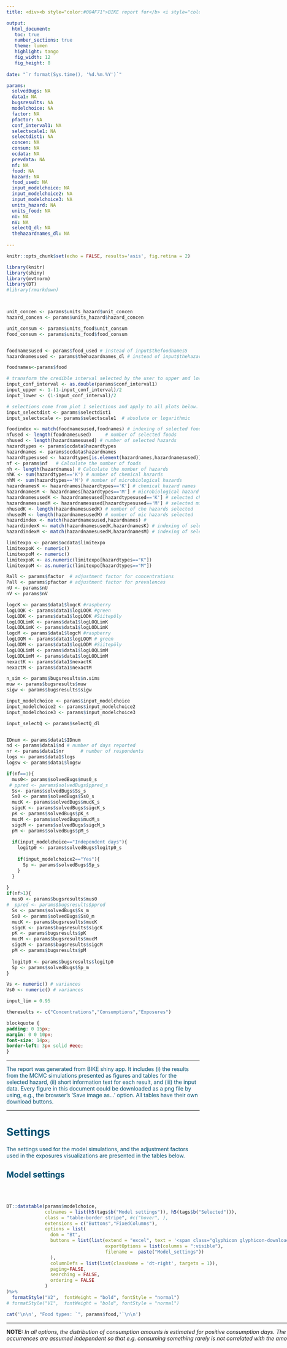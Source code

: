 ---
title: <div><b style="color:#004F71">BIKE report for</b> <i style="color:#004F71">`r params$thehazardnames_dl`</i></div>

output:
  html_document:
   toc: true
   number_sections: true
   theme: lumen 
   highlight: tango
   fig_width: 12
   fig_height: 8
  
date: "`r format(Sys.time(), '%d.%m.%Y')`"

params: 
  solvedBugs: NA
  data1: NA
  bugsresults: NA
  modelchoice: NA
  factor: NA
  pfactor: NA
  conf_interval1: NA
  selectscale1: NA
  selectdist1: NA
  concen: NA
  consum: NA
  ocdata: NA
  prevdata: NA 
  nf: NA
  food: NA
  hazard: NA
  food_used: NA
  input_modelchoice: NA
  input_modelchoice2: NA
  input_modelchoice3: NA
  units_hazard: NA
  units_food: NA
  nU: NA
  nV: NA
  selectQ_dl: NA
  thehazardnames_dl: NA
  
---

```{r setup, include=FALSE}
knitr::opts_chunk$set(echo = FALSE, results='asis', fig.retina = 2)

library(knitr)
library(shiny)
library(mvtnorm)
library(DT)
#library(rmarkdown)



unit_concen <- params$units_hazard$unit_concen
hazard_concen <- params$units_hazard$hazard_concen

unit_consum <- params$units_food$unit_consum
food_consum <- params$units_food$food_consum


foodnamesused <- params$food_used # instead of input$thefoodnames5
hazardnamesused <- params$thehazardnames_dl # instead of input$thehazardnames5

foodnames<-params$food

# transform the credible interval selected by the user to upper and lower limits:
input_conf_interval <- as.double(params$conf_interval1)
input_upper <- 1-(1-input_conf_interval)/2
input_lower <- (1-input_conf_interval)/2

# selections come from plot 1 selections and apply to all plots below. need to add to Download report page!!!
input_selectdist <- params$selectdist1
input_selectscale <- params$selectscale1  # absolute or logarithmic  

foodindex <- match(foodnamesused,foodnames) # indexing of selected foods in all foods
nfused <- length(foodnamesused)     # number of selected foods
nhused <- length(hazardnamesused) # number of selected hazards
hazardtypes <- params$ocdata$hazardtypes
hazardnames <- params$ocdata$hazardnames
hazardtypesused <- hazardtypes[is.element(hazardnames,hazardnamesused)] # types of selected hazards (chemical/microbiological)
nf <- params$nf   # Calculate the number of foods
nh <- length(hazardnames) # Calculate the number of hazards
nhK <- sum(hazardtypes=='K') # number of chemical hazards
nhM <- sum(hazardtypes=='M') # number of microbiological hazards
hazardnamesK <- hazardnames[hazardtypes=='K'] # chemical hazard names
hazardnamesM <- hazardnames[hazardtypes=='M'] # microbiological hazard names
hazardnamesusedK <- hazardnamesused[hazardtypesused=='K'] # selected che hazard names
hazardnamesusedM <- hazardnamesused[hazardtypesused=='M'] # selected mic hazard names
nhusedK <- length(hazardnamesusedK) # number of che hazards selected
nhusedM <- length(hazardnamesusedM) # number of mic hazards selected
hazardindex <- match(hazardnamesused,hazardnames) # 
hazardindexK <- match(hazardnamesusedK,hazardnamesK) # indexing of selected hazards in all che hazards
hazardindexM <- match(hazardnamesusedM,hazardnamesM) # indexing of selected hazards in all mic hazards

limitexpo <- params$ocdata$limitexpo
limitexpoK <- numeric()
limitexpoM <- numeric()
limitexpoK <- as.numeric(limitexpo[hazardtypes=="K"])
limitexpoM <- as.numeric(limitexpo[hazardtypes=="M"])

Rall <- params$factor  # adjustment factor for concentrations
Pall <- params$pfactor # adjustment factor for prevalences
nU <- params$nU
nV <- params$nV

logcK <- params$data1$logcK #raspberry
logLOQK <- params$data1$logLOQK #green
logLODK <- params$data1$logLODK #Siitepöly
logLOQLimK <- params$data1$logLOQLimK
logLODLimK <- params$data1$logLODLimK
logcM <- params$data1$logcM #raspberry
logLOQM <- params$data1$logLOQM # green
logLODM <- params$data1$logLODM #Siitepöly
logLOQLimM <- params$data1$logLOQLimM
logLODLimM <- params$data1$logLODLimM
nexactK <- params$data1$nexactK
nexactM <- params$data1$nexactM

n_sim <- params$bugsresults$n.sims
muw <- params$bugsresults$muw
sigw <- params$bugsresults$sigw

input_modelchoice <- params$input_modelchoice
input_modelchoice2 <- params$input_modelchoice2
input_modelchoice3 <- params$input_modelchoice3

input_selectQ <- params$selectQ_dl


IDnum <- params$data1$IDnum
nd <- params$data1$nd # number of days reported
nr <- params$data1$nr  	   # number of respondents
logs <- params$data1$logs
logsw <- params$data1$logsw

if(nf==1){
  mus0<- params$solvedBugs$mus0_s
 # ppred <- params$solvedBugs$ppred_s 
  Ss<- params$solvedBugs$Ss_s
  Ss0 <- params$solvedBugs$Ss0_s
  mucK <- params$solvedBugs$mucK_s
  sigcK <- params$solvedBugs$sigcK_s
  pK <- params$solvedBugs$pK_s
  mucM <- params$solvedBugs$mucM_s
  sigcM <- params$solvedBugs$sigcM_s
  pM <- params$solvedBugs$pM_s
  
  if(input_modelchoice=="Independent days"){
    logitp0 <- params$solvedBugs$logitp0_s
    
    if(input_modelchoice2=="Yes"){
      Sp <- params$solvedBugs$Sp_s
    }
  }
  
}
if(nf>1){ 
  mus0 <- params$bugsresults$mus0
#  ppred <- params$bugsresults$ppred
  Ss <- params$solvedBugs$Ss_m
  Ss0 <- params$solvedBugs$Ss0_m
  mucK <- params$bugsresults$mucK
  sigcK <- params$bugsresults$sigcK
  pK <- params$bugsresults$pK
  mucM <- params$bugsresults$mucM
  sigcM <- params$bugsresults$sigcM
  pM <- params$bugsresults$pM
  
  logitp0 <- params$bugsresults$logitp0
  Sp <- params$solvedBugs$Sp_m
}  

Vs <- numeric() # variances
Vs0 <- numeric() # variances

input_lim = 0.95

theresults <- c("Concentrations","Consumptions","Exposures")

```

```{css style settings}
blockquote {
padding: 0 15px;
margin: 0 0 10px;
font-size: 14px;
border-left: 3px solid #eee;
}

```


------------------------------------------------------------------------

[The report was generated from BIKE shiny app. It includes (i) the results from the MCMC simulations presented as figures and tables for the selected hazard, (ii) short information text for each result, and (iii) the input data. Every figure in this document could be downloaded as a png file by using, e.g., the browser's 'Save image as...' option. All tables have their own download buttons.]{style="color: #004F71;font-size: 14px;"}

------------------------------------------------------------------------


# [**Settings**]{style="color: #004F71"} {.tabset}
[The settings used for the model simulations, and the adjustment factors used in the exposures visualizations are presented in the tables below.]{style="color: #004F71;"}

## [**Model settings**]{style="color: #004F71"}

<br />

::: {.cols style="display: grid; grid-template-columns:  1.5fr 1.5fr; grid-column-gap: 25px;"}
::: col

```{r model-params}

DT::datatable(params$modelchoice, 
              colnames = list(h5(tags$b("Model settings")), h5(tags$b("Selected"))),
              class = "table-border stripe", #c("hover", ),
              extensions = c("Buttons","FixedColumns"),
              options = list(
                dom = "Bt",
                buttons = list(list(extend = "excel", text = '<span class="glyphicon glyphicon-download-alt"></span>Excel', title = NULL, 
                                    exportOptions = list(columns = ":visible"),
                                    filename =  paste("Model_settings"))
                ),
                columnDefs = list(list(className = 'dt-right', targets = 1)),
                paging=FALSE,
                searching = FALSE,
                ordering = FALSE
              )
)%>%
  formatStyle("V2",  fontWeight = "bold", fontStyle = "normal")
# formatStyle("V1",  fontWeight = "bold", fontStyle = "normal")

```


```{r food-hazard}

cat('\n\n', "Food types: `", params$food,'`\n\n')

```

------------------------------------------------------------------------
**NOTE:** *In all options, the distribution of consumption amounts is estimated for positive consumption days. The amounts and consumption occurrences are assumed independent so that e.g. consuming something rarely is not correlated with the amount when consumed.*

:::

::: {.col data-latex="{0.4\\textwidth}" style="background-color: #F4F3F2;"}

> <br>
> <b style="color:#D0006F">Consumption model</b>
> <ul><li><b>Dependent days</b> assumes the reported days are consecutive days so that the occurrence of consumption (yes/no) on any day may depend on the occurrence of consumption (yes/no) on the previous day. The long-term consumption frequency is estimated from a Markov model as its stationary distribution.  This model assumes a common day-to-day transition probability for all consumers (no variability between consumers). Distribution of consumption amounts is estimated from the actual (positive) consumption days, and the amounts are independent variables.</li>
> 
> <li><b>Independent days</b> assumes the occurrence of consumption (yes/no) on any day is independent of the occurrence of consumption (yes/no) on any other day. The consumption frequency is estimated from a binomial model. Distribution of consumption amounts is estimated from the actual (positive) consumption days, and the amounts are independent variables. 
> </li>
> <ul><li><b>Between-user variability in consumption frequencies</b></li> Independent days consumption model assumes two levels of variability: (1) variability of consumption days (yes/no) per consumer, and (2) variability of (logit) frequencies between consumers. However, some consumption data sets may contain food types that are reported as consumed on all days, for all consumers. In that case, estimation of between consumer variability of the frequencies would not be possible. Even if there were a few occurrences which manifest such variation, they may be too few for reliable estimation. For example, if all respondents (except one) in the data consume a food type on all reporting days (100% frequency), and the one respondent does not consume it at all (0% frequency). Therefore, it is recommended to check the MCMC output for the variance parameter from the corresponding plots and to be aware of the quality of data used. ‘Between-user variability’ should be considered as part of the model only if there is enough data for estimating between consumer variance.
> <li><b>Correlation model of consumption frequencies</b></li>
> With several food types, correlations may be allowed between consumption (logit) frequencies of different foods, but the correlation parameters are not individual specific (this would require much more reporting days per each individual).
</ul>
</ul>
> <b style="color:#D0006F">Correlation models for consumption amounts</b>
<ul>
<li>
> <b>Serving sizes</b>
> With several food types, correlations may be allowed between **daily** (log) consumption amounts of different foods, but the correlation parameters are not individual specific (this would require much more reporting days per each individual).
</li>
<li>
> <b>Mean serving sizes</b>
> With several food types, correlations may be allowed between **daily mean** (log) consumption amounts of different foods, but the correlation parameters are not individual specific (this would require much more reporting days per each individual).
</li>
</ul>
> <b style="color:#D0006F">Priors for variances</b>
> <ul><li><b>Tau Gamma</b>, is a conventional choice for the prior of inverse variance.</li>
> <li>The restricted <b>Sigma Uniform</b> prior for standard deviation, is determined from an exaggerated upper bound based on data. (This might be more robust with very small data sample).</li>
</ul>
> <b style="color:#D0006F">Number of MCMC iterations</b>
> The number of MCMC simulations affects the Monte Carlo accuracy of the results. It is recommended that several iterations of different lengths are tried to gauge how Monte Carlo error could still affect the results.

:::
:::

<br />
<hr />

## [**Adjustment factors**]{style="color: #004F71"}

Changes in the adjustment factors modify the modelled contamination when calculating exposure. The default values are 1. A factor for **concentrations** should be any positive number. A factor for **prevalence** should be between zero (0) and one (1) to ensure that the multiplication produces a mathematically valid prevalence. The factors allow accounting for food processing effects which may either reduce the prevalence, and/or reduce or increase the concentration. Processing effects may be due to cooking, heating, freezing, washing, peeling, storage, etc. 

<br /> 

```{r adj-factors-concen}

cat('**Concentration factors**')

DT::datatable(params$factor,
              #caption = "Concentration factors",
              class = "cell-border",
              extensions = "Buttons",
              options = list(
                dom = "Bt",
                buttons = list(list(extend = "excel", text = '<span class="glyphicon glyphicon-download-alt"></span>Excel', title = NULL, 
                                    exportOptions = list(columns = ":visible"),
                                    filename =  paste("Concentration-factors_exposures"))
                ),
                
                paging=FALSE,
                searching = FALSE,
                ordering = FALSE#,
                #scrollX = TRUE,
                #fixedColumns = TRUE
              )
)%>%
  
  formatStyle(0,  fontWeight = "bold", fontStyle = "normal")
```

<br />

```{r adj-factors-prev}

cat('**Prevalence factors**')

DT::datatable(params$pfactor,
              #caption = "Prevalence factors",
              class = "cell-border",
              extensions = "Buttons",
              options = list(
                dom = "Bt",
                buttons = list(list(extend = "excel", text = '<span class="glyphicon glyphicon-download-alt"></span>Excel', title = NULL, 
                                    exportOptions = list(columns = ":visible"),
                                    filename =  paste("Prevalence-factors_exposures"))
                ),
                paging=FALSE,
                searching = FALSE,
                ordering = FALSE#,
                #scrollX = TRUE,
                #fixedColumns = TRUE
              )
)%>%
  
  formatStyle(0,  fontWeight = "bold", fontStyle = "normal")
```

<br />
<hr />

# [**Results**]{style="color: #004F71"}

## [**Figures**]{style="color: #004F71"} {.tabset}

### [**Concentrations**]{style="color: #004F71"}


::: {.cols style="display: grid; grid-template-columns:  2fr 1fr; grid-column-gap: 25px;"}
::: col


```{r, echo=FALSE}


#cat('\n\n', "Food-hazard combination: `", params$thehazardnames1, '` in `', params$thefoodnames1, '`\n\n')
cat('\n', "Confidence interval: `", params$conf_interval1, '`\n')
cat('\n',"Scale: `", params$selectscale1, '`\n')
cat('\n',"Distribution: `", params$selectdist1, '`\n')

```



$Figure$ $1.$ Variability distribution for positive hazard concentrations in food. The uncertainty of the true variability distribution is expressed by plotting a range (e.g. pointwise 95%CI) of probable variability distributions ([**straw color**]{style="color: #CEB888;"}). The uncertainty distribution for mean concentration ([**yellow color**]{style="color: #F7CE3C;"}) and median concentration ([**black color**]{style="color:#343841;"}) are plotted in bold lines. In log-scale, the mean and median are equal. For comparison with data, the raw data are represented as cumulative empirical distribution. For data containing censored concentration values, two empirical distributions are plotted, one with lower bound substitution ([**blueberry color**]{style="color: #004F71;"}) and one with upper bound substitution method ([**raspberry color**]{style="color: #D0006F;"}). These represent the best case and worst case interpretations for censored values. Also, data points are plotted as tick marks on the x-axis, showing exact measurements in [**raspberry color**]{style="color: #D0006F;"}, LOQ-values in [**green color**]{style="color: green;"}, and LOD-values in [**blueberry color**]{style="color: #004F71;"}. Note that the distributions in the figures represent truly positive concentrations, excluding zeros.

```{r, include=FALSE, code= readLines('plotsfunctions.R'), cache=FALSE}

knitr::read_chunk('plotsfunctions.R')

```



```{r concen-plot, distPlot1_1, fig.show ='hold', out.width="600px", out.height="400px"}



distPlot1_1(input_lim, unit_concen, hazard_concen, input_upper, input_lower, n_sim, input_selectdist, input_selectscale, foodnamesused,
            nfused, foodindex, hazardnamesused, hazardtypesused, nhused, 
            hazardnamesK, hazardnamesM, hazardnamesusedK, hazardnamesusedM,
            nhusedK, nhusedM, hazardindex, hazardindexK, hazardindexM,
            nexactK,nexactM,
            nhK, nf, mucK, sigcK, pK, nhM, mucM, sigcM, pM,
            logcK, logLOQK, logLODK, logLOQLimK, logLODLimK, logcM, logLOQM, logLODM, logLOQLimM, logLODLimM
)


```



:::

::: {.col data-latex="{0.4\\textwidth}" style="background-color: #F4F3F2;"}

> <br>
> **Graphical distributions of concentrations** show the variability distribution of positive hazard concentrations in foods. It is obvious that for some hazards (chemical or microbial) also true zero concentrations may be possible. Hence, the full model is a concentration-prevalence model. Because the hazard prevalence is not a fixed assumption, it is always estimated with some uncertainty bounds. The additional data specifications will determine how the data are interpreted and which model is accordingly used. If concentration data represent only truly “positives”, then estimation of prevalence requires separate prevalence data independently of concentration data, and the prevalence is estimated based on the sample size and the number of positives in the sample. In contrast, if concentration data represents “all” concentrations, including possible true zeros, then it leads to a zero-inflated model which estimates prevalence simultaneously with other parameters for concentration distribution. Separate prevalence data are not used or needed then. In both cases, the plot will always show distributions for positive concentrations and the estimated prevalence with 95%CI in a legend.

:::
:::

<hr />

### [**Consumptions**]{style="color: #004F71"}{.tabset}

#### [**Consumptions**]{style="color: #004F71"}

::: {.cols style="display: grid; grid-template-columns:  2fr 1fr; grid-column-gap: 25px;"}
::: col

```{r}
#cat('\n\n', "Food: `", params$thefoodnames2, '`\n\n')
cat('\n', "Confidence interval: `", params$conf_interval1, '`\n')
cat('\n',"Scale: `", params$selectscale1, '`\n')
cat('\n',"Distribution: `", params$selectdist1, '`\n')

```

$Figure$$2a$ Variability distributions for both mean consumptions per bodyweight ('chronic') and single consumptions ('acute'). The uncertainty of the true variability distribution of positive consumptions is expressed by plotting a range (e.g. pointwise 95%CI) of probable variability distributions ([**straw color**]{style="color: #CEB888;"}). The uncertainty distributions for mean ([**yellow color**]{style="color: #F7CE3C;"}) and median ([**black color**]{style="color: #343841;"}) are plotted in bold lines. Observed data for positive consumptions are shown as [**raspberry color**]{style="color: #D0006F;"} ticks and the empirical cumulative distribution in [**raspberry color**]{style="color: #D0006F;"} line. Note that the distributions in the figures represent truly positive consumptions, excluding zeros.



```{r consum-plot, distPlot2_1, fig.show ='hold', out.width="600px", out.height="400px"}

distPlot2_1(input_lim, food_consum, unit_consum, input_upper, input_lower, n_sim, input_selectdist, input_selectscale, foodnamesused, nfused, foodindex,
                nf, nr, nd,logs, logsw,input_modelchoice,input_modelchoice2,input_modelchoice3,input_modelchoice4,input_modelchoice5,
                mus0,muw,logitp0,sigw,Ss,Ss0
    )


```


:::

::: {.col data-latex="{0.4\\textwidth}" style="background-color: #F4F3F2;"}

> <br>
> **Graphical distributions for consumptions** of single food types represent the variability distribution of servings (acute) and the variability distribution of mean servings (chronic), concerning actual consumption days. A ‘serving’ here means one day consumption. A mean serving (chronic) denotes a long term average serving for each consumer. Eventually, the consumptions over all days will result from the distribution of positive consumption amounts applied on consumption days, and the frequency of such consumption days. The plot will always show distributions for positive consumptions (acute or chronic) and the estimated consumption frequency with 95%CI in a legend.

:::
:::



#### [**Serving correlations**]{style="color: #004F71"}
::: {.cols style="display: grid; grid-template-columns:  2fr 1fr; grid-column-gap: 25px;"}
::: col


$Figure$ $2b$ Pairwise scatter plots of logarithms of actual positive consumptions per bodyweights. Data points ([**blueberry color**]{style="color: #004F71;"}) and model based simulations ([**raspberry color**]{style="color: #D0006F;"}).

```{r correl-plot1, distPlot6_1, fig.show ='hold', out.width="600px", out.height="400px"}

if (nfused<2){
  cat("**Requires at least two food types.**")
} else
  distPlot6_1(food_consum, unit_consum, n_sim, input_modelchoice4, input_modelchoice3, foodnamesused,
              nfused, foodindex,nr,nd,nf,logsw,
              mus0,
              Ss,Ss0
  )


```

<br />
<br />

$Figure$ $2c$ Pairwise scatter plots of logarithms of mean positive consumptions per bodyweights. Data points ([**blueberry color**]{style="color: #004F71;"}) and model based simulations ([**raspberry color**]{style="color: #D0006F;"}).


```{r correl-plot2, distPlot7_1, fig.show ='hold', out.width="600px", out.height="400px"}

if (nfused<2){
  cat("**Requires at least two food types.**")
} else
  distPlot7_1(food_consum, unit_consum, n_sim, input_modelchoice4, foodnamesused, nfused, foodindex,
              nf,nr,nd,logsw,
              mus0,
              Ss,Ss0
  )


```


:::

::: {.col data-latex="{0.4\\textwidth}" style="background-color: #F4F3F2;"}

> <br>
> The food consumption model contains **two correlation structures** for consumption amounts for food types: **(i)** all pairwise correlations for the actual consumption amounts in log-scale, and **(ii)** all pairwise correlations for the mean log-amounts. These are not specific correlations per each individual consumer, but generally for the whole group of consumers. These models aim to capture all such pairwise correlations in the consumer population if there are any. The correlation models (if used) are always running for the full set of foods in the data even if only some food types were selected for results. The correlations can be visualised for the actual amounts or for the expected amounts in two figure plots.

:::
:::

<hr />

### [**Exposures**]{style="color: #004F71"}



::: {.cols style="display: grid; grid-template-columns:  2fr 1fr; grid-column-gap: 25px;"}
::: col

```{r}

cat('\n', "Confidence interval: `", params$conf_interval1, '`\n')
cat('\n',"Scale: `", params$selectscale1, '`\n')
cat('\n',"Distribution: `", params$selectdist1, '`\n')

```



$Figure$ $3$ Variability distribution for mean positive exposures per bodyweight (chemical) or acute positive exposures (microbial). The uncertainty of the true variability distribution of positive exposures is expressed by plotting a range (e.g. pointwise 95%CI) of probable variability distributions ([**straw color**]{style="color: #CEB888;"}). The uncertainty distributions for mean ([**yellow color**]{style="color: #F7CE3C;"}) and median ([**black color**]{style="color: #343841;"}) are plotted in bold lines. The (pseudo)empirical cumulative distribution simulated from bootstrapped data are shown using LB substitution ([**blueberry color**]{style="color: #004F71;"}) and UB substitution ([**raspberry color**]{style="color: #D0006F;"}) method. Note that the distributions in the figures represent truly positive exposures, excluding zeros.

<br />

```{r exposures-plot, distPlot3_1, fig.show ='hold', out.width="600px", out.height="400px"}


distPlot3_1(input_lim, unit_concen, hazard_concen, input_upper, input_lower, n_sim, input_selectdist, input_selectscale, input_modelchoice, input_modelchoice2, input_modelchoice3,input_modelchoice4,
                foodnamesused, nfused, foodindex, hazardnames,
                nhused,  hazardnamesusedK, hazardnamesusedM,
                nhusedK, nhusedM, hazardindexK, hazardindexM, Rall, Pall,nhK,nhM,nf,nr,nd,
                nexactK, nexactM, 
                logs,logsw,logcK,logLOQK,logLODK,logLOQLimK,logLODLimK, logcM,logLOQM,logLODM,logLOQLimM,logLODLimM,
                logitp0,mucK,mucM,mus0,muw,pK,pM,sigcK,sigcM,sigw,
                Ss,Ss0,Sp
    )



```


:::

::: {.col data-latex="{0.4\\textwidth}" style="background-color: #F4F3F2;"}

> <br>
> For <b>chemical hazards</b>, the distribution of chronic (individual average) exposures is plotted, as population distribution of long-term mean amounts per day per bodyweight, over actually contaminated foods on actual consumption days.
>
> For <b>microbiological hazards</b>, the distribution of acute (individual single day) exposures is plotted, as population distribution of single amounts per day, over actually contaminated foods on actual consumption days. Hence, a single ‘serving’ here means one day consumption. For the microbiological exposures this in fact provides the distribution of expected values (which could be decimal numbers) of doses in the contaminated servings if consumed. The actual dose in a random serving would result as a random bacteria count from Poisson distribution that has such expected dose as the parameter.
>
> **A variability distribution** aims to describe how the positive exposure is distributed in the whole population of actual consumers. Therefore, the graphical image shows the worst case exposure that would result if all servings of the food were contaminated and the food was consumed daily. The legend box describes numerically how often the exposure happens.

:::
:::

<hr />

### [**Quantiles**]{style="color: #004F71"}

::: {.cols style="display: grid; grid-template-columns:  2fr 1fr; grid-column-gap: 25px;"}
::: col

```{r }

#cat('\n\n', "Food-hazard combination: `",params$thehazardnames4, '` from `', params$thefoodnames4, '`\n\n')
cat('\n',"Scale: `", input_selectscale, '`\n')
cat('\n',"Total exposure quantile (Q%): `", input_selectQ, '`\n')
cat('\n',"Variability sample size for Q%: `", nV, '`\n')
cat('\n',"Uncertainty sample size for Q%: `", nU, '`\n')


```


$Figure$ $4$ Cumulative distributions for separation of uncertainty and variability for mean exposures per bodyweight (chemical) or acute exposures (microbial). The uncertainty of true variability distribution of positive exposures summed from all selected foods is expressed by plotting a sample of probable variability distributions ([**raspberry color**]{style="color: #D0006F;"}). The uncertainty distribution for the selected variability quantile is shown between vertical bars (and is subject to Monte Carlo error of 2D simulations).


```{r quantiles-plot, distPlot4_1, fig.show ='hold', out.width="600px", out.height="400px"}

if (is.element("None", input_selectQ)){
  cat("**Total exposure quantile not selected.**")
} else
  
  distPlot4_1(unit_concen, hazard_concen, n_sim, input_selectscale, input_selectQ, nV,
                nU, Rall, Pall, input_modelchoice, input_modelchoice2,
                input_modelchoice5, input_modelchoice4, input_modelchoice3,
                nfused, foodindex, 
                nexactK, nexactM, 
                nhused, hazardnames, hazardnamesusedK, hazardnamesusedM,
                nhusedK, nhusedM, hazardindexK, hazardindexM, nhK,nhM,nf,
                mucK,mucM,mus0,muw,pK,pM,sigcK,sigcM,sigw,
                Ss,Ss0,Sp,
                logitp0
    )


```



:::

::: {.col data-latex="{0.4\\textwidth}" style="background-color: #F4F3F2;"}

> <br>
> The total exposure will be computed as the summed exposure from the selected foods. Depending on hazard type, the exposure will be either *acute* (microbiological) or *chronic* (chemical). From the distribution of total exposure, a selected quantile point is estimated. The calculations employ 2D simulations (often computationally heavy). BIKE estimates **the quantile for two exposure distributions**: **(a)****^[**Positive exposure days only (worst case)** Positive acute exposure from a hazard-food combination occurs when both the hazard concentration and the food consumption are positive in a single serving day. Positive chronic exposure is likewise defined as the individual mean exposure from such positive exposures only. In other words: positive exposure does not include possible zero concentrations or zero consumption days. To evaluate total positive exposure from several foods, such positive exposures are summed over the selected foods. Note that this corresponds to a worst case scenario where all the selected foods are contaminated and they are all consumed on all days. The variation of such hypothetical total exposures is simulated to obtain a distribution for which the selected quantile point is estimated with 95% uncertainty bounds.]** the worst case exposure that results if all the (selected) foods are always contaminated and consumed daily, and **(b)****^[**Exposures for all days (including zeros)** Perhaps eventually of interest is the total exposure that accounts for both zero and positive daily exposures of the foods to be summed up. These occur according to the frequency of consumption days of each of the foods, and the prevalence of hazard contamination in each of the foods occurring on those consumption days. Typically, the proportion of zero exposure days can be large and some large exposure incidences may occur for some days only. This usually makes plotting of the total exposure distribution graphically infeasible. Therefore, the figure that appears in quantile plots shows a plot representing the variability distribution of total positive exposures only (as explained above). This may serve as a worst case risk assessment tool. However, the quantiles for the overall total exposure distribution, including random zero exposures are nevertheless evaluated and numerically given in the other legend in the same figure. The estimated 95% uncertainty interval of the required quantile may become nearly entirely zeros if the positive exposures are rare occasions leading mostly to zero exposures. For proving a low risk, this would be a good result!]** accounting the prevalence of contamination for each food as well as the actual consumption frequency of each food. The worst case total exposure distribution is shown graphically (and numerically in a legend), while the actual total exposure quantile is given only numerically in a legend.

:::
:::

<br>
<hr />

### [**MCMC samples of parameters**]{style="color: #004F71"}{.tabset}

#### [**Concentration parameters**]{style="color: #004F71"}

::: {.cols style="display: grid; grid-template-columns:  2fr 1fr; grid-column-gap: 25px;"}
::: col

$Figure$ $5a$ Permuted MCMC samples of model parameters $mu$ and $sigma$ of the log-normal ($mu$, $sigma$)-distribution, and prevalence $q$ of the **hazard**. For each parameter, also the approximated marginal probability density is shown.

<br />


```{r concen-params-plot, distPlot5_1, fig.show ='hold', out.width="600px", out.height="400px"}

#cat('**Concentration parameters**')

distPlot5_1(n_sim, foodnamesused, nfused, foodindex, 
            hazardnamesusedK, hazardnamesusedM, nhusedK, nhusedM,
            hazardindexK, hazardindexM,nf,nhK,nhM,
            nexactK, nexactM,
            mucK,mucM,pK,pM,sigcK,sigcM
)


```


:::

::: {.col data-latex="{0.4\\textwidth}" style="background-color: #F4F3F2;"}

> <br>
> The posterior distribution is computed using **Markov Chain Monte Carlo (MCMC)** sampling. In MCMC, each iteration step depends on the values generated at the previous step. This sampling converges to the correct target distribution which is the posterior distribution of all unknown parameters. In difficulties, the posterior may be nearly flat or with multiple peaks. This, and/or insufficient iterations may then result into poor convergence, and the obtained parameter estimates would not be valid. Poor convergence and poor mixing of the algorithm could be detected as instability in the parameter distributions. The MCMC sample of the parameters, and the marginal posterior distribution are provided for critical inspection. Although a visual inspection is informal and indicative, it can reveal problems in MCMC sampling. The sample should look smoothly scattered without clustering at some values only. The marginal probability density (plotted vertically on the left side) should look smooth without ‘extra bumps’. New or increased MCMC runs should lead to same results. If a possible problem is detected, increase MCMC iterations and/or investigate whether there are simply insufficient data for the parameter to be well estimated. Note also that the full joint distribution is a multidimensional distribution which cannot be pictured and these plots only show marginal one-dimensional distributions for each parameter, like shadows of the multidimensional distribution. The parameter samples can be viewed for both the concentration distributions and consumption distributions. The values at the peaks of those distributions could also be compared with the corresponding parameter estimates directly evaluated from raw (log-)data, e.g., mean and standard deviation, although censored data can make direct comparison less straightforward.

:::
:::

<br>
<hr />

#### [**Concentration parameters**]{style="color: #004F71"}

::: {.cols style="display: grid; grid-template-columns:  2fr 1fr; grid-column-gap: 25px;"}
::: col

$Figure$ $5b$ Permuted MCMC samples of model parameters $mu$ and $sigma$ of the log-normal ($mu$, $sigma$)-distribution, and consumption frequency $p$ of the **food**. For each parameter, also the approximated marginal probability density is shown.

<br />

```{r consum-params-plot, distPlot5_2, fig.show ='hold', out.width="600px", out.height="400px"}

#cat('**Consumption parameters**')

distPlot5_2(n_sim,foodnamesused, nfused, foodindex,
                nf,
                mus0,logitp0,
                Ss
    )

```



:::

::: {.col data-latex="{0.4\\textwidth}" style="background-color: #F4F3F2;"}

> <br>
> The posterior distribution is computed using **Markov Chain Monte Carlo (MCMC)** sampling. In MCMC, each iteration step depends on the values generated at the previous step. This sampling converges to the correct target distribution which is the posterior distribution of all unknown parameters. In difficulties, the posterior may be nearly flat or with multiple peaks. This, and/or insufficient iterations may then result into poor convergence, and the obtained parameter estimates would not be valid. Poor convergence and poor mixing of the algorithm could be detected as instability in the parameter distributions. The MCMC sample of the parameters, and the marginal posterior distribution are provided for critical inspection. Although a visual inspection is informal and indicative, it can reveal problems in MCMC sampling. The sample should look smoothly scattered without clustering at some values only. The marginal probability density (plotted vertically on the left side) should look smooth without ‘extra bumps’. New or increased MCMC runs should lead to same results. If a possible problem is detected, increase MCMC iterations and/or investigate whether there are simply insufficient data for the parameter to be well estimated. Note also that the full joint distribution is a multidimensional distribution which cannot be pictured and these plots only show marginal one-dimensional distributions for each parameter, like shadows of the multidimensional distribution. The parameter samples can be viewed for both the concentration distributions and consumption distributions. The values at the peaks of those distributions could also be compared with the corresponding parameter estimates directly evaluated from raw (log-)data, e.g., mean and standard deviation, although censored data can make direct comparison less straightforward.

:::
:::

<br>
<hr />


## [**Tables**]{style="color: #004F71"}{.tabset}


### [**Posterior predictive distributions**]{style="color: #004F71"}

Posterior predictive distributions present predictions where all uncertainties and variabilities are integrated into one single probability distribution. This can be a useful summary for assessing what is now probable, given all the data with all its variability and uncertainties. The distribution is obtained by averaging (weighing) the possible variability distributions over the uncertainty distribution of their parameters.



```{r, include=FALSE, code= readLines('tablefunctions.R'), cache=FALSE}

knitr::read_chunk('tablefunctions.R')

```




```{r summary-table, echo = F}

# create data frame containing posterior predictive summaries----

resultValues <- table1(n_sim, input_modelchoice,input_modelchoice2,input_modelchoice3,input_modelchoice4,input_modelchoice5,
           theresults, foodnamesused, nfused, foodindex, hazardnames, 
           hazardnamesusedK,hazardnamesusedM, nhusedK, nhusedM, hazardindexK, hazardindexM,
           Rall, Pall,nhK,nhM,nf,nexactK,nexactM,
           mucK,mucM,mus0,muw,pK,pM,sigcK,sigcM,sigw,
           logitp0,
           Ss,Ss0,Sp
    )

datatable(resultValues, rownames = FALSE,
          caption = "POSTERIOR PREDICTIVE DISTRIBUTION SUMMARIES",
          class = 'row-border stripe',
          extensions = c("Buttons", "RowGroup"),
          options = list(
            rowGroup = list(dataSrc = 1), # row grouping feature -> grouped by second column value 
            #selection = 'none',
            dom = "Bfrtip",
            buttons = list(list(extend = "excel", text = '<span class="glyphicon glyphicon-download-alt"></span> Excel', title = NULL, 
                                exportOptions = list(columns = ":visible"),
                                filename =  paste("Posterior_predictive_distribution_summaries"))
            ),
            ## All results appear on same page:
            paging=FALSE, scrollY = "480px"
          )
)

```

<br />

<hr />

### [**Exposure limit analysis**]{style="color: #004F71"}

Exposure limit analysis presents the part of the population (1 = 100%) with exposure below the limit given in the Occurrence dataset. The estimate is given for all days and for days with only positive consumption of contaminated food. The exposure limit can be set as a health based guidance value, for example tolerable daily intake TDI. Note that the exposure calculated by BIKE is in units per day (per bodyweight or as absolute), and thus a health based guidance value given in units per a longer time period  should be adjusted  to units per day before uploading data.

The columns Q05, Q50, Q95 refer to uncertainty quantiles for the 'Quantity' in first column. The 'Quantity' Q95(exposure) refer to the unknown quantiles of variability distribution. This becomes estimated with the indicated uncertainty quantiles Q05, Q50, Q95.

```{r limits-table, echo = F}

# create data frame containing exposure limit analysis table----

resultProbs <- table2(n_sim, input_modelchoice,input_modelchoice2,foodnamesused,nfused,foodindex,hazardnames,
           hazardnamesused,hazardtypesused,hazardnamesK,hazardnamesM,
           hazardnamesusedK,hazardnamesusedM,nhusedK,nhusedM,hazardindexK,hazardindexM,
           Rall,Pall,nhK,nhM,nf,nexactK,nexactM,limitexpoK,limitexpoM,
           mus0,mucK,mucM,sigcK,sigcM,pK,pM,logitp0,muw,sigw,
           Ss,Ss0,Sp 
    )

datatable(resultProbs, rownames = FALSE,
          caption = "Exposure limit analysis",
          class = 'row-border stripe',
          extensions = c("Buttons", "RowGroup"),
          options = list(
            rowGroup = list(dataSrc = 0), # row grouping feature -> grouped by second column value 
            
            dom = "Bfrtip",
            buttons = list(list(extend = "excel", text = '<span class="glyphicon glyphicon-download-alt"></span> Excel', title = NULL, 
                                exportOptions = list(columns = ":visible"),
                                filename =  paste("Exposure_limit_analysis"))
            ),
            
            paging=FALSE, scrollY = "480px"
          )
)


```

<br /> 

<hr />


# [**Input data**]{style="color:  #004F71"}{.tabset}

<br /> [The following tables contain the input data used for the model simulations. Each table could be downloaded and saved as an Excel file. Note that currently the NAs from the original data are saved as empty cells.]{style="color: #004F71;"} <br />

## [**Concentrations data**]{style="color: #004F71"}

```{r concentab, echo = F}


datatable(params$concen, 
          # colnames = list(h5("Model parameter"), h5("Selected")),
          class = "hover",
          rownames = FALSE,
          extensions = c("Buttons","FixedColumns"),
          options = list(
            dom = "Bt",
            buttons = list(list(extend = "excel", text = '<span class="glyphicon glyphicon-download-alt"></span> Excel', title = NULL, 
                                exportOptions = list(columns = ":visible"),
                                filename =  paste("Concentrations_data"))
            ),
            paging=FALSE,
            searching = FALSE,
            ordering = FALSE,
            scrollX = TRUE, scrollY = "400px"
          )
)


```

## [**Consumptions data**]{style="color: #004F71"}

```{r consumtab, echo = F}


datatable(params$consum, 
          # colnames = list(h5("Model parameter"), h5("Selected")),
          class = "hover",
          rownames = FALSE,
          extensions = c("Buttons","FixedColumns"),
          options = list(
            dom = "Bt",
            buttons = list(list(extend = "excel", text = '<span class="glyphicon glyphicon-download-alt"></span> Excel', title = NULL, 
                                exportOptions = list(columns = ":visible"),
                                filename =  paste("Consumptions_data"))
            ),
            paging=FALSE,
            searching = FALSE,
            ordering = FALSE,
            scrollX = TRUE, scrollY = "400px"
          )
)


```

## [**Occurrance data**]{style="color: #004F71"}

```{r ocdatatab, echo = F}


datatable(params$ocdata, 
          # colnames = list(h5("Model parameter"), h5("Selected")),
          class = "hover",
          rownames = FALSE,
          extensions = c("Buttons","FixedColumns"),
          options = list(
            dom = "Bt",
            buttons = list(list(extend = "excel", text = '<span class="glyphicon glyphicon-download-alt"></span> Excel', title = NULL, 
                                exportOptions = list(columns = ":visible"),
                                filename =  paste("Occurrance_data"))
            ),
            paging=FALSE,
            searching = FALSE,
            ordering = FALSE,
            scrollX = TRUE, scrollY = "400px"
          )
)


```

## [**Prevalence data**]{style="color: #004F71"}

```{r prevdatatab, echo = F}


datatable(params$prevdata, 
          # colnames = list(h5("Model parameter"), h5("Selected")),
          class = "hover",
          rownames = FALSE,
          extensions = c("Buttons","FixedColumns"),
          options = list(
            dom = "Bt",
            buttons = list(list(extend = "excel", text = '<span class="glyphicon glyphicon-download-alt"></span> Excel', title = NULL, 
                                exportOptions = list(columns = ":visible"),
                                filename =  paste("Prevalence_data"))
            ),
            paging=FALSE,
            searching = FALSE,
            ordering = FALSE,
            scrollX = TRUE, scrollY = "400px"
          )
)


```

<br>


